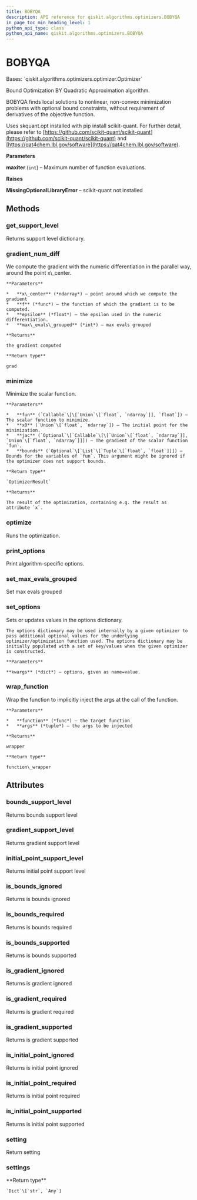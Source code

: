```yaml
---
title: BOBYQA
description: API reference for qiskit.algorithms.optimizers.BOBYQA
in_page_toc_min_heading_level: 1
python_api_type: class
python_api_name: qiskit.algorithms.optimizers.BOBYQA
---
```


# BOBYQA

<Class id="qiskit.algorithms.optimizers.BOBYQA" isDedicatedPage={true} github="https://github.com/qiskit/qiskit/tree/stable/0.20/qiskit/algorithms/optimizers/bobyqa.py" signature="BOBYQA(maxiter=1000)" modifiers="class">
  Bases: `qiskit.algorithms.optimizers.optimizer.Optimizer`

  Bound Optimization BY Quadratic Approximation algorithm.

  BOBYQA finds local solutions to nonlinear, non-convex minimization problems with optional bound constraints, without requirement of derivatives of the objective function.

  Uses skquant.opt installed with pip install scikit-quant. For further detail, please refer to [https://github.com/scikit-quant/scikit-quant](https://github.com/scikit-quant/scikit-quant) and [https://qat4chem.lbl.gov/software](https://qat4chem.lbl.gov/software).

  **Parameters**

  **maxiter** (`int`) – Maximum number of function evaluations.

  **Raises**

  **MissingOptionalLibraryError** – scikit-quant not installed

  ## Methods

  ### get\_support\_level

  <Function id="qiskit.algorithms.optimizers.BOBYQA.get_support_level" signature="BOBYQA.get_support_level()">
    Returns support level dictionary.
  </Function>

  ### gradient\_num\_diff

  <Function id="qiskit.algorithms.optimizers.BOBYQA.gradient_num_diff" signature="BOBYQA.gradient_num_diff(x_center, f, epsilon, max_evals_grouped=1)" modifiers="static">
    We compute the gradient with the numeric differentiation in the parallel way, around the point x\_center.

    **Parameters**

    *   **x\_center** (*ndarray*) – point around which we compute the gradient
    *   **f** (*func*) – the function of which the gradient is to be computed.
    *   **epsilon** (*float*) – the epsilon used in the numeric differentiation.
    *   **max\_evals\_grouped** (*int*) – max evals grouped

    **Returns**

    the gradient computed

    **Return type**

    grad
  </Function>

  ### minimize

  <Function id="qiskit.algorithms.optimizers.BOBYQA.minimize" signature="BOBYQA.minimize(fun, x0, jac=None, bounds=None)">
    Minimize the scalar function.

    **Parameters**

    *   **fun** (`Callable`\[\[`Union`\[`float`, `ndarray`]], `float`]) – The scalar function to minimize.
    *   **x0** (`Union`\[`float`, `ndarray`]) – The initial point for the minimization.
    *   **jac** (`Optional`\[`Callable`\[\[`Union`\[`float`, `ndarray`]], `Union`\[`float`, `ndarray`]]]) – The gradient of the scalar function `fun`.
    *   **bounds** (`Optional`\[`List`\[`Tuple`\[`float`, `float`]]]) – Bounds for the variables of `fun`. This argument might be ignored if the optimizer does not support bounds.

    **Return type**

    `OptimizerResult`

    **Returns**

    The result of the optimization, containing e.g. the result as attribute `x`.
  </Function>

  ### optimize

  <Function id="qiskit.algorithms.optimizers.BOBYQA.optimize" signature="BOBYQA.optimize(num_vars, objective_function, gradient_function=None, variable_bounds=None, initial_point=None)">
    Runs the optimization.
  </Function>

  ### print\_options

  <Function id="qiskit.algorithms.optimizers.BOBYQA.print_options" signature="BOBYQA.print_options()">
    Print algorithm-specific options.
  </Function>

  ### set\_max\_evals\_grouped

  <Function id="qiskit.algorithms.optimizers.BOBYQA.set_max_evals_grouped" signature="BOBYQA.set_max_evals_grouped(limit)">
    Set max evals grouped
  </Function>

  ### set\_options

  <Function id="qiskit.algorithms.optimizers.BOBYQA.set_options" signature="BOBYQA.set_options(**kwargs)">
    Sets or updates values in the options dictionary.

    The options dictionary may be used internally by a given optimizer to pass additional optional values for the underlying optimizer/optimization function used. The options dictionary may be initially populated with a set of key/values when the given optimizer is constructed.

    **Parameters**

    **kwargs** (*dict*) – options, given as name=value.
  </Function>

  ### wrap\_function

  <Function id="qiskit.algorithms.optimizers.BOBYQA.wrap_function" signature="BOBYQA.wrap_function(function, args)" modifiers="static">
    Wrap the function to implicitly inject the args at the call of the function.

    **Parameters**

    *   **function** (*func*) – the target function
    *   **args** (*tuple*) – the args to be injected

    **Returns**

    wrapper

    **Return type**

    function\_wrapper
  </Function>

  ## Attributes

  ### bounds\_support\_level

  <Attribute id="qiskit.algorithms.optimizers.BOBYQA.bounds_support_level">
    Returns bounds support level
  </Attribute>

  ### gradient\_support\_level

  <Attribute id="qiskit.algorithms.optimizers.BOBYQA.gradient_support_level">
    Returns gradient support level
  </Attribute>

  ### initial\_point\_support\_level

  <Attribute id="qiskit.algorithms.optimizers.BOBYQA.initial_point_support_level">
    Returns initial point support level
  </Attribute>

  ### is\_bounds\_ignored

  <Attribute id="qiskit.algorithms.optimizers.BOBYQA.is_bounds_ignored">
    Returns is bounds ignored
  </Attribute>

  ### is\_bounds\_required

  <Attribute id="qiskit.algorithms.optimizers.BOBYQA.is_bounds_required">
    Returns is bounds required
  </Attribute>

  ### is\_bounds\_supported

  <Attribute id="qiskit.algorithms.optimizers.BOBYQA.is_bounds_supported">
    Returns is bounds supported
  </Attribute>

  ### is\_gradient\_ignored

  <Attribute id="qiskit.algorithms.optimizers.BOBYQA.is_gradient_ignored">
    Returns is gradient ignored
  </Attribute>

  ### is\_gradient\_required

  <Attribute id="qiskit.algorithms.optimizers.BOBYQA.is_gradient_required">
    Returns is gradient required
  </Attribute>

  ### is\_gradient\_supported

  <Attribute id="qiskit.algorithms.optimizers.BOBYQA.is_gradient_supported">
    Returns is gradient supported
  </Attribute>

  ### is\_initial\_point\_ignored

  <Attribute id="qiskit.algorithms.optimizers.BOBYQA.is_initial_point_ignored">
    Returns is initial point ignored
  </Attribute>

  ### is\_initial\_point\_required

  <Attribute id="qiskit.algorithms.optimizers.BOBYQA.is_initial_point_required">
    Returns is initial point required
  </Attribute>

  ### is\_initial\_point\_supported

  <Attribute id="qiskit.algorithms.optimizers.BOBYQA.is_initial_point_supported">
    Returns is initial point supported
  </Attribute>

  ### setting

  <Attribute id="qiskit.algorithms.optimizers.BOBYQA.setting">
    Return setting
  </Attribute>

  ### settings

  <Attribute id="qiskit.algorithms.optimizers.BOBYQA.settings">
    **Return type**

    `Dict`\[`str`, `Any`]
  </Attribute>
</Class>

